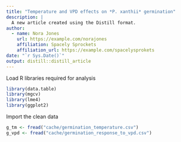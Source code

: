```yaml
---
title: "Temperature and VPD effects on *P. xanthii* germination"
description: |
  A new article created using the Distill format.
author:
  - name: Nora Jones 
    url: https://example.com/norajones
    affiliation: Spacely Sprockets
    affiliation_url: https://example.com/spacelysprokets
date: "`r Sys.Date()`"
output: distill::distill_article
---
```


Load R libraries required for analysis
```r
library(data.table)
library(mgcv)
library(lme4)
library(ggplot2)
```

Import the clean data
```r
g_tm <- fread("cache/germination_temperature.csv")
g_vpd <- fread("cache/germination_response_to_vpd.csv")
```







